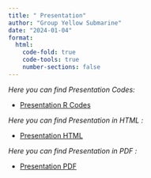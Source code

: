 ```yaml
---
title: " Presentation"
author: "Group Yellow Submarine"
date: "2024-01-04"
format: 
  html:
    code-fold: true
    code-tools: true
    number-sections: false
---
```

*Here you can find Presentation Codes:*

-   [Presentation R Codes](https://github.com/pjournal/mef07g-yellowsubmarine/blob/main/finalpresantation.Rmd)

*Here you can find Presentation in HTML :*

-   [Presentation HTML](finalpresantation.html)

*Here you can find Presentation in PDF :*

-   [Presentation PDF](finalpresentation.pdf)